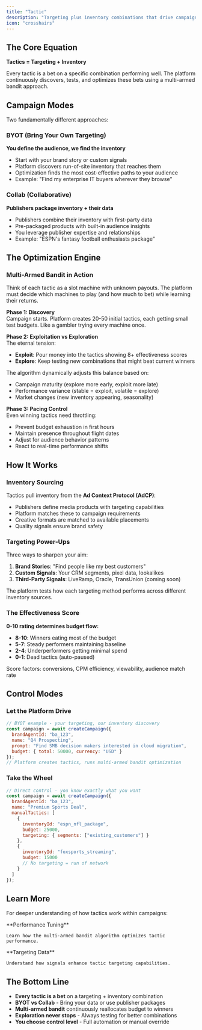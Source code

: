 ```yaml
---
title: "Tactic"
description: "Targeting plus inventory combinations that drive campaign performance"
icon: "crosshairs"
---
```


## The Core Equation

**Tactics = Targeting + Inventory**

Every tactic is a bet on a specific combination performing well. The platform continuously discovers, tests, and optimizes these bets using a multi-armed bandit approach.

## Campaign Modes

Two fundamentally different approaches:

### BYOT (Bring Your Own Targeting)
**You define the audience, we find the inventory**

- Start with your brand story or custom signals
- Platform discovers run-of-site inventory that reaches them
- Optimization finds the most cost-effective paths to your audience
- Example: "Find my enterprise IT buyers wherever they browse"

### Collab (Collaborative)
**Publishers package inventory + their data**

- Publishers combine their inventory with first-party data
- Pre-packaged products with built-in audience insights
- You leverage publisher expertise and relationships
- Example: "ESPN's fantasy football enthusiasts package"

## The Optimization Engine

### Multi-Armed Bandit in Action

Think of each tactic as a slot machine with unknown payouts. The platform must decide which machines to play (and how much to bet) while learning their returns.

**Phase 1: Discovery**  
Campaign starts. Platform creates 20-50 initial tactics, each getting small test budgets. Like a gambler trying every machine once.

**Phase 2: Exploitation vs Exploration**  
The eternal tension:
- **Exploit**: Pour money into the tactics showing 8+ effectiveness scores
- **Explore**: Keep testing new combinations that might beat current winners

The algorithm dynamically adjusts this balance based on:
- Campaign maturity (explore more early, exploit more late)
- Performance variance (stable = exploit, volatile = explore)
- Market changes (new inventory appearing, seasonality)

**Phase 3: Pacing Control**  
Even winning tactics need throttling:
- Prevent budget exhaustion in first hours
- Maintain presence throughout flight dates
- Adjust for audience behavior patterns
- React to real-time performance shifts

## How It Works

### Inventory Sourcing

Tactics pull inventory from the **Ad Context Protocol (AdCP)**:

- Publishers define media products with targeting capabilities
- Platform matches these to campaign requirements
- Creative formats are matched to available placements
- Quality signals ensure brand safety

### Targeting Power-Ups

Three ways to sharpen your aim:

1. **Brand Stories**: "Find people like my best customers"
2. **Custom Signals**: Your CRM segments, pixel data, lookalikes
3. **Third-Party Signals**: LiveRamp, Oracle, TransUnion (coming soon)

The platform tests how each targeting method performs across different inventory sources.

### The Effectiveness Score

**0-10 rating determines budget flow:**
- **8-10**: Winners eating most of the budget
- **5-7**: Steady performers maintaining baseline
- **2-4**: Underperformers getting minimal spend
- **0-1**: Dead tactics (auto-paused)

Score factors: conversions, CPM efficiency, viewability, audience match rate

## Control Modes

### Let the Platform Drive

```javascript
// BYOT example - your targeting, our inventory discovery
const campaign = await createCampaign({
  brandAgentId: "ba_123",
  name: "Q4 Prospecting",
  prompt: "Find SMB decision makers interested in cloud migration",
  budget: { total: 50000, currency: "USD" }
});
// Platform creates tactics, runs multi-armed bandit optimization
```

### Take the Wheel

```javascript
// Direct control - you know exactly what you want
const campaign = await createCampaign({
  brandAgentId: "ba_123",
  name: "Premium Sports Deal",
  manualTactics: [
    {
      inventoryId: "espn_nfl_package",
      budget: 25000,
      targeting: { segments: ["existing_customers"] }
    },
    {
      inventoryId: "foxsports_streaming", 
      budget: 15000
      // No targeting = run of network
    }
  ]
});
```

## Learn More

For deeper understanding of how tactics work within campaigns:

<CardGroup cols={2}>
  <Card title="Campaign Optimization" href="/optimization/campaigns" icon="chart-line">
    **Performance Tuning**
    
    Learn how the multi-armed bandit algorithm optimizes tactic performance.
  </Card>
  
  <Card title="Signals Guide" href="/object-guides/signal" icon="radar">
    **Targeting Data**
    
    Understand how signals enhance tactic targeting capabilities.
  </Card>
</CardGroup>

## The Bottom Line

- **Every tactic is a bet** on a targeting + inventory combination
- **BYOT vs Collab** - Bring your data or use publisher packages
- **Multi-armed bandit** continuously reallocates budget to winners
- **Exploration never stops** - Always testing for better combinations
- **You choose control level** - Full automation or manual override